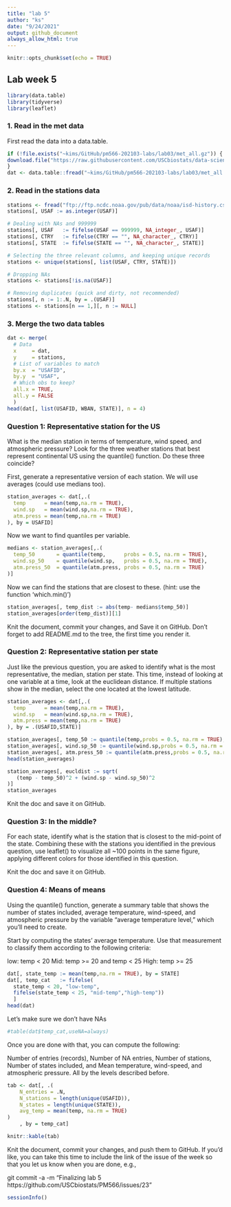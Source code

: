 ```yaml
---
title: "lab 5"
author: "ks"
date: "9/24/2021"
output: github_document
always_allow_html: true
---
```


```r
knitr::opts_chunk$set(echo = TRUE)
```

## Lab week 5 

```r
library(data.table)
library(tidyverse)
library(leaflet)
```

### 1. Read in the met data

First read the data into a data.table.

```r
if (!file.exists("~kims/GitHub/pm566-202103-labs/lab03/met_all.gz")) {
download.file("https://raw.githubusercontent.com/USCbiostats/data-science-data/master/02_met/met_all.gz", "met_all.gz", method="libcurl", timeout = 60)
}
dat <- data.table::fread("~kims/GitHub/pm566-202103-labs/lab03/met_all.gz")
```

### 2. Read in the stations data

```r
stations <- fread("ftp://ftp.ncdc.noaa.gov/pub/data/noaa/isd-history.csv")
stations[, USAF := as.integer(USAF)]

# Dealing with NAs and 999999
stations[, USAF   := fifelse(USAF == 999999, NA_integer_, USAF)]
stations[, CTRY   := fifelse(CTRY == "", NA_character_, CTRY)]
stations[, STATE  := fifelse(STATE == "", NA_character_, STATE)]

# Selecting the three relevant columns, and keeping unique records
stations <- unique(stations[, list(USAF, CTRY, STATE)])

# Dropping NAs
stations <- stations[!is.na(USAF)]

# Removing duplicates (quick and dirty, not recommended)
stations[, n := 1:.N, by = .(USAF)]
stations <- stations[n == 1,][, n := NULL]
```

### 3. Merge the two data tables

```r
dat <- merge(
  # Data
  x     = dat,      
  y     = stations, 
  # List of variables to match
  by.x  = "USAFID",
  by.y  = "USAF", 
  # Which obs to keep?
  all.x = TRUE,      
  all.y = FALSE
  )
head(dat[, list(USAFID, WBAN, STATE)], n = 4)
```

### Question 1: Representative station for the US

What is the median station in terms of temperature, wind speed, and atmospheric pressure? Look for the three weather stations that best represent continental US using the quantile() function. Do these three coincide?

First, generate a representative version of each station.  We will use averages (could use medians too).
```r
station_averages <- dat[,.(
  temp      = mean(temp,na.rm = TRUE),
  wind.sp   = mean(wind.sp,na.rm = TRUE),
  atm.press = mean(temp,na.rm = TRUE)
), by = USAFID]
```

Now we want to find quantiles per variable.

```r
medians <- station_averages[,.(
  temp_50       = quantile(temp,      probs = 0.5, na.rm = TRUE),
  wind.sp_50    = quantile(wind.sp,   probs = 0.5, na.rm = TRUE),
  atm.press_50  = quantile(atm.press, probs = 0.5, na.rm = TRUE)
)]
```

Now we can find the stations that are closest to these. (hint: use the function 'which.min()')

```r
station_averages[, temp_dist := abs(temp- medians$temp_50)]
station_averages[order(temp_dist)][1]
```


Knit the document, commit your changes, and Save it on GitHub. Don’t forget to add README.md to the tree, the first time you render it.

### Question 2: Representative station per state

Just like the previous question, you are asked to identify what is the most representative, the median, station per state. This time, instead of looking at one variable at a time, look at the euclidean distance. If multiple stations show in the median, select the one located at the lowest latitude.

```r
station_averages <- dat[,.(
  temp      = mean(temp,na.rm = TRUE),
  wind.sp   = mean(wind.sp,na.rm = TRUE),
  atm.press = mean(temp,na.rm = TRUE)
), by = .(USAFID,STATE)]
```

```r
station_averages[, temp_50 := quantile(temp,probs = 0.5, na.rm = TRUE), by = STATE]
station_averages[, wind.sp_50 := quantile(wind.sp,probs = 0.5, na.rm = TRUE), by = STATE]  
station_averages[, atm.press_50 := quantile(atm.press,probs = 0.5, na.rm = TRUE), by = STATE]
head(station_averages)
```

```r
station_averages[, eucldist := sqrt(
   (temp - temp_50)^2 + (wind.sp - wind.sp_50)^2
)]
station_averages

```


Knit the doc and save it on GitHub.

### Question 3: In the middle?

For each state, identify what is the station that is closest to the mid-point of the state. Combining these with the stations you identified in the previous question, use leaflet() to visualize all ~100 points in the same figure, applying different colors for those identified in this question.

Knit the doc and save it on GitHub.

### Question 4: Means of means

Using the quantile() function, generate a summary table that shows the number of states included, average temperature, wind-speed, and atmospheric pressure by the variable “average temperature level,” which you’ll need to create.

Start by computing the states’ average temperature. Use that measurement to classify them according to the following criteria:

low: temp < 20
Mid: temp >= 20 and temp < 25
High: temp >= 25

```r
dat[, state_temp := mean(temp,na.rm = TRUE), by = STATE]
dat[, temp_cat   := fifelse(
  state_temp < 20, "low-temp",
  fifelse(state_temp < 25, "mid-temp","high-temp"))
  ]
head(dat)
```
Let's make sure we don't have NAs
```r
#table(dat$temp_cat,useNA=always)
```

Once you are done with that, you can compute the following:

Number of entries (records),
Number of NA entries,
Number of stations,
Number of states included, and
Mean temperature, wind-speed, and atmospheric pressure.
All by the levels described before.

```r
tab <- dat[, .(
    N_entries = .N,
    N_stations = length(unique(USAFID)),
    N_states = length(unique(STATE)),
    avg_temp = mean(temp, na.rm = TRUE)
)
    , by = temp_cat]

knitr::kable(tab)
```





Knit the document, commit your changes, and push them to GitHub. If you’d like, you can take this time to include the link of the issue of the week so that you let us know when you are done, e.g.,

git commit -a -m "Finalizing lab 5 https://github.com/USCbiostats/PM566/issues/23"


```r
sessionInfo()
```


